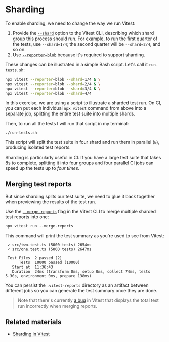 # Sharding

To enable sharding, we need to change the way we run Vitest:

1. Provide the [`--shard`](https://main.vitest.dev/guide/cli#shard) option to the Vitest CLI, describing which shard group this process should run. For example, to run the first quarter of the tests, use `--shard=1/4`; the second quarter will be `--shard=2/4`, and so on.
1. Use [`--reporter=blob`](https://main.vitest.dev/guide/reporters#blob-reporter) because it's required to support sharding.

These changes can be illustrated in a simple Bash script. Let's call it `run-tests.sh`:

```sh filename=run-tests.sh
npx vitest --reporter=blob --shard=1/4 & \
npx vitest --reporter=blob --shard=2/4 & \
npx vitest --reporter=blob --shard=3/4 & \
npx vitest --reporter=blob --shard=4/4
```

<callout-info>In this exercise, we are using a script to illustrate a sharded test run. On CI, you can put each individual `npx vitest` command from above into a separate job, splitting the entire test suite into multiple shards.</callout-info>

Then, to run all the tests I will run that script in my terminal:

```
./run-tests.sh
```

This script will split the test suite in four shard and run them in parallel (`&`), producing isolated test reports.

<callout-success>Sharding is particularly useful in CI. If you have a large test suite that takes 8s to complete, splitting it into four groups and four parallel CI jobs can speed up the tests up to _four times_.</callout-success>

## Merging test reports

But since sharding splits our test suite, we need to glue it back together when previewing the results of the test run.

Use the [`--merge-reports`](https://main.vitest.dev/guide/cli#merge-reports) flag in the Vitest CLI to merge multiple sharded test reports into one:

```
npx vitest run --merge-reports
```

This command will print the test summary as you're used to see from Vitest:

```
 ✓ src/two.test.ts (5000 tests) 2654ms
 ✓ src/one.test.ts (5000 tests) 2647ms

 Test Files  2 passed (2)
      Tests  10000 passed (10000)
   Start at  11:36:43
   Duration  24ms (transform 0ms, setup 0ms, collect 74ms, tests 5.30s, environment 0ms, prepare 138ms)
```

<callout-success>You can persist the `.vitest-reports` directory as an artifact between different jobs so you can generate the test summary once they are done.</callout-success>

> Note that there's currently [a bug](https://github.com/vitest-dev/vitest/issues/7825) in Vitest that displays the total test run incorrectly when merging reports.

## Related materials

- [Sharding in Vitest](https://vitest.dev/guide/improving-performance.html#sharding)
